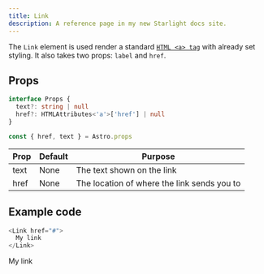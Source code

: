 ```yaml
---
title: Link
description: A reference page in my new Starlight docs site.
---
```




The `Link` element is used render a standard [`HTML <a> tag`](https://www.w3schools.com/tags/tag_a.asp) with already set styling. It also takes two props: `label` and `href`.

## Props
```ts
interface Props {
  text?: string | null
  href?: HTMLAttributes<'a'>['href'] | null
}

const { href, text } = Astro.props
```

| Prop | Default | Purpose |
| ----------- | ----------- | ----------- |
| text | None | The text shown on the link |
| href | None | The location of where the link sends you to |

## Example code

```js title="index.astro"
<Link href="#">
  My link
</Link>
```

<Window>
  <Link href="#">
    My link
  </Link>
</Window>